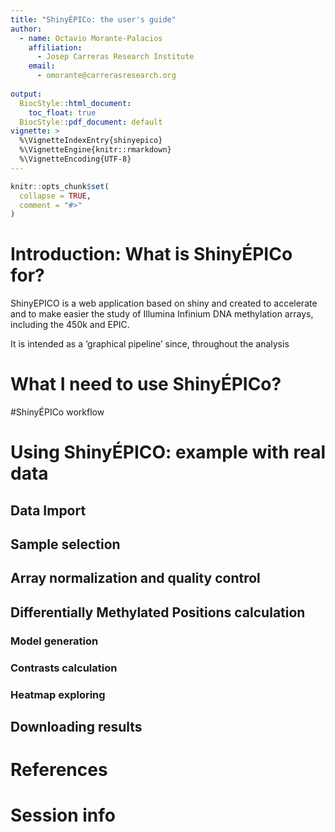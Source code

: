 ```yaml
---
title: "ShinyÉPICo: the user's guide"
author:
  - name: Octavio Morante-Palacios
    affiliation:
      - Josep Carreras Research Institute
    email:
      - omorante@carrerasresearch.org
      
output:
  BiocStyle::html_document:
    toc_float: true
  BiocStyle::pdf_document: default
vignette: >
  %\VignetteIndexEntry{shinyepico}
  %\VignetteEngine{knitr::rmarkdown}
  %\VignetteEncoding{UTF-8}
---
```



```r
knitr::opts_chunk$set(
  collapse = TRUE,
  comment = "#>"
)
```

# Introduction: What is ShinyÉPICo for?

ShinyEPICO is a web application based on shiny and created to accelerate and to make easier the study of Illumina Infinium DNA methylation arrays, including the 450k and EPIC. 

It is intended as a 'graphical pipeline' since, throughout the analysis 

# What I need to use ShinyÉPICo?

#ShinyÉPICo workflow

# Using ShinyÉPICO: example with real data

## Data Import

## Sample selection

## Array normalization and quality control

## Differentially Methylated Positions calculation

### Model generation
### Contrasts calculation
### Heatmap exploring

## Downloading results


# References
# Session info
